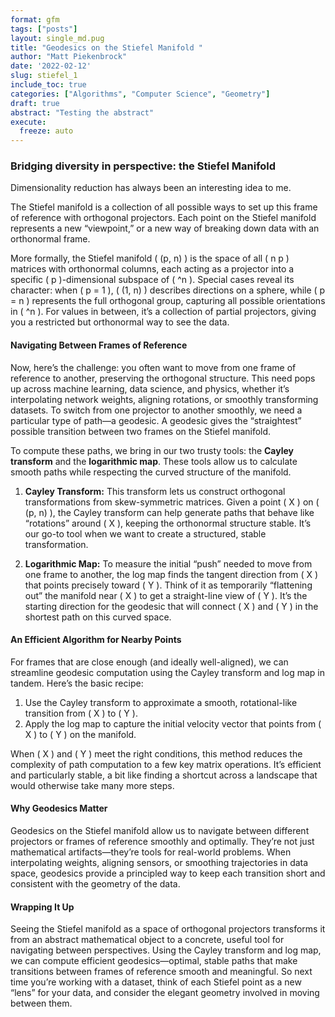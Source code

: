 ```yaml
---
format: gfm
tags: ["posts"]
layout: single_md.pug
title: "Geodesics on the Stiefel Manifold "
author: "Matt Piekenbrock"
date: '2022-02-12'
slug: stiefel_1
include_toc: true
categories: ["Algorithms", "Computer Science", "Geometry"]
draft: true
abstract: "Testing the abstract"
execute:
  freeze: auto
---
```


### Bridging diversity in perspective: the Stiefel Manifold

Dimensionality reduction has always been an interesting idea to me. 

The Stiefel manifold is a collection of all possible ways to set up this frame of reference with orthogonal projectors. Each point on the Stiefel manifold represents a new "viewpoint," or a new way of breaking down data with an orthonormal frame.

More formally, the Stiefel manifold \( \text{St}(p, n) \) is the space of all \( n \times p \) matrices with orthonormal columns, each acting as a projector into a specific \( p \)-dimensional subspace of \( \mathbb{R}^n \). Special cases reveal its character: when \( p = 1 \), \( \text{St}(1, n) \) describes directions on a sphere, while \( p = n \) represents the full orthogonal group, capturing all possible orientations in \( \mathbb{R}^n \). For values in between, it’s a collection of partial projectors, giving you a restricted but orthonormal way to see the data.

#### Navigating Between Frames of Reference

Now, here’s the challenge: you often want to move from one frame of reference to another, preserving the orthogonal structure. This need pops up across machine learning, data science, and physics, whether it's interpolating network weights, aligning rotations, or smoothly transforming datasets. To switch from one projector to another smoothly, we need a particular type of path—a geodesic. A geodesic gives the "straightest" possible transition between two frames on the Stiefel manifold.

To compute these paths, we bring in our two trusty tools: the **Cayley transform** and the **logarithmic map**. These tools allow us to calculate smooth paths while respecting the curved structure of the manifold.

1. **Cayley Transform:** This transform lets us construct orthogonal transformations from skew-symmetric matrices. Given a point \( X \) on \( \text{St}(p, n) \), the Cayley transform can help generate paths that behave like "rotations" around \( X \), keeping the orthonormal structure stable. It’s our go-to tool when we want to create a structured, stable transformation.

2. **Logarithmic Map:** To measure the initial “push” needed to move from one frame to another, the log map finds the tangent direction from \( X \) that points precisely toward \( Y \). Think of it as temporarily “flattening out” the manifold near \( X \) to get a straight-line view of \( Y \). It’s the starting direction for the geodesic that will connect \( X \) and \( Y \) in the shortest path on this curved space.

#### An Efficient Algorithm for Nearby Points

For frames that are close enough (and ideally well-aligned), we can streamline geodesic computation using the Cayley transform and log map in tandem. Here’s the basic recipe:

1. Use the Cayley transform to approximate a smooth, rotational-like transition from \( X \) to \( Y \).
2. Apply the log map to capture the initial velocity vector that points from \( X \) to \( Y \) on the manifold.

When \( X \) and \( Y \) meet the right conditions, this method reduces the complexity of path computation to a few key matrix operations. It’s efficient and particularly stable, a bit like finding a shortcut across a landscape that would otherwise take many more steps.

#### Why Geodesics Matter

Geodesics on the Stiefel manifold allow us to navigate between different projectors or frames of reference smoothly and optimally. They’re not just mathematical artifacts—they’re tools for real-world problems. When interpolating weights, aligning sensors, or smoothing trajectories in data space, geodesics provide a principled way to keep each transition short and consistent with the geometry of the data.

#### Wrapping It Up

Seeing the Stiefel manifold as a space of orthogonal projectors transforms it from an abstract mathematical object to a concrete, useful tool for navigating between perspectives. Using the Cayley transform and log map, we can compute efficient geodesics—optimal, stable paths that make transitions between frames of reference smooth and meaningful. So next time you’re working with a dataset, think of each Stiefel point as a new “lens” for your data, and consider the elegant geometry involved in moving between them.